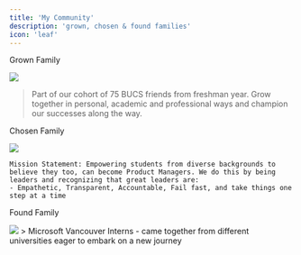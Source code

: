 ```yaml
---
title: 'My Community'
description: 'grown, chosen & found families'
icon: 'leaf'
---
```

<Tip>
  Grown Family
</Tip>

<img
  src="images/friends.jpg"
/>

  > Part of our cohort of 75 BUCS friends from freshman year. Grow together in personal, academic and professional ways and champion our successes along the way.


<Tip>
  Chosen Family
</Tip>

<img
  src="images/pmc.jpg"
/>

    Mission Statement: Empowering students from diverse backgrounds to believe they too, can become Product Managers. We do this by being leaders and recognizing that great leaders are: 
    - Empathetic, Transparent, Accountable, Fail fast, and take things one step at a time


<Tip>
  Found Family
</Tip>

<img
  src="images/interns.jpg"
/>
    > Microsoft Vancouver Interns - came together from different universities eager to embark on a new journey 
